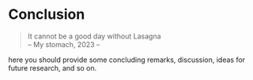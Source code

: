 # Conclusion {#sec-conc}


> It cannot be a good day without Lasagna  
>  -- My stomach, 2023 --

here you should provide some concluding remarks, discussion, ideas for future research, and so on. 